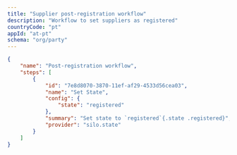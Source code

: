 ```yaml
---
title: "Supplier post-registration workflow"
description: "Workflow to set suppliers as registered"
countryCode: "pt"
appId: "at-pt"
schema: "org/party"
---
```



```json
{
    "name": "Post-registration workflow",
    "steps": [
        {
            "id": "7e8d8070-3870-11ef-af29-4533d56cea03",
            "name": "Set State",
            "config": {
                "state": "registered"
            },
            "summary": "Set state to `registered`{.state .registered}",
            "provider": "silo.state"
        }
    ]
}
```
